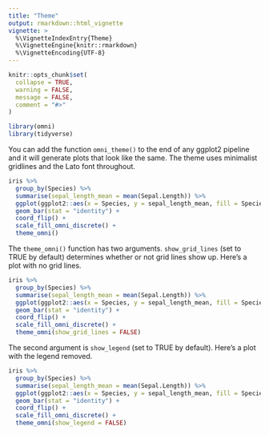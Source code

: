 ```yaml
---
title: "Theme"
output: rmarkdown::html_vignette
vignette: >
  %\VignetteIndexEntry{Theme}
  %\VignetteEngine{knitr::rmarkdown}
  %\VignetteEncoding{UTF-8}
---
```


```r
knitr::opts_chunk$set(
  collapse = TRUE,
  warning = FALSE,
  message = FALSE,
  comment = "#>"
)
```

```r
library(omni)
library(tidyverse)
```

You can add the function `omni_theme()` to the end of any ggplot2 pipeline and it will generate plots that look like the same. The theme uses minimalist gridlines and the Lato font throughout. 

```r
iris %>%
  group_by(Species) %>%
  summarise(sepal_length_mean = mean(Sepal.Length)) %>%
  ggplot(ggplot2::aes(x = Species, y = sepal_length_mean, fill = Species)) +
  geom_bar(stat = "identity") +
  coord_flip() +
  scale_fill_omni_discrete() +
  theme_omni()
```


The `theme_omni()` function has two arguments. `show_grid_lines` (set to TRUE by default) determines whether or not grid lines show up. Here's a plot with no grid lines.

```r
iris %>%
  group_by(Species) %>%
  summarise(sepal_length_mean = mean(Sepal.Length)) %>%
  ggplot(ggplot2::aes(x = Species, y = sepal_length_mean, fill = Species)) +
  geom_bar(stat = "identity") +
  coord_flip() +
  scale_fill_omni_discrete() +
  theme_omni(show_grid_lines = FALSE)
```

The second argument is `show_legend` (set to TRUE by default). Here's a plot with the legend removed.

```r
iris %>%
  group_by(Species) %>%
  summarise(sepal_length_mean = mean(Sepal.Length)) %>%
  ggplot(ggplot2::aes(x = Species, y = sepal_length_mean, fill = Species)) +
  geom_bar(stat = "identity") +
  coord_flip() +
  scale_fill_omni_discrete() +
  theme_omni(show_legend = FALSE)
```
